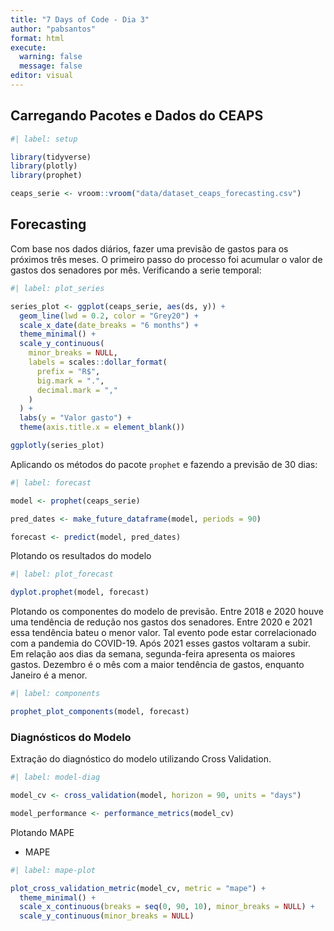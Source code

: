 ```yaml
---
title: "7 Days of Code - Dia 3"
author: "pabsantos"
format: html
execute: 
  warning: false
  message: false
editor: visual
---
```


## Carregando Pacotes e Dados do CEAPS

```r
#| label: setup

library(tidyverse)
library(plotly)
library(prophet)

ceaps_serie <- vroom::vroom("data/dataset_ceaps_forecasting.csv")
```

## Forecasting

Com base nos dados diários, fazer uma previsão de gastos para os próximos três meses. O primeiro passo do processo foi acumular o valor de gastos dos senadores por mês. Verificando a serie temporal:

```r
#| label: plot_series

series_plot <- ggplot(ceaps_serie, aes(ds, y)) +
  geom_line(lwd = 0.2, color = "Grey20") +
  scale_x_date(date_breaks = "6 months") +
  theme_minimal() +
  scale_y_continuous(
    minor_breaks = NULL,
    labels = scales::dollar_format(
      prefix = "R$",
      big.mark = ".",
      decimal.mark = ","
    )
  ) +
  labs(y = "Valor gasto") +
  theme(axis.title.x = element_blank())

ggplotly(series_plot)
```

Aplicando os métodos do pacote `prophet` e fazendo a previsão de 30 dias:

```r
#| label: forecast

model <- prophet(ceaps_serie)

pred_dates <- make_future_dataframe(model, periods = 90)

forecast <- predict(model, pred_dates)
```

Plotando os resultados do modelo

```r
#| label: plot_forecast

dyplot.prophet(model, forecast)

```

Plotando os componentes do modelo de previsão. Entre 2018 e 2020 houve uma tendência de redução nos gastos dos senadores. Entre 2020 e 2021 essa tendência bateu o menor valor. Tal evento pode estar correlacionado com a pandemia do COVID-19. Após 2021 esses gastos voltaram a subir. Em relação aos dias da semana, segunda-feira apresenta os maiores gastos. Dezembro é o mês com a maior tendência de gastos, enquanto Janeiro é a menor.

```r
#| label: components

prophet_plot_components(model, forecast)

```

### Diagnósticos do Modelo

Extração do diagnóstico do modelo utilizando Cross Validation.

```r
#| label: model-diag

model_cv <- cross_validation(model, horizon = 90, units = "days")

model_performance <- performance_metrics(model_cv)
```

Plotando MAPE

-   MAPE

```r
#| label: mape-plot

plot_cross_validation_metric(model_cv, metric = "mape") +
  theme_minimal() +
  scale_x_continuous(breaks = seq(0, 90, 10), minor_breaks = NULL) +
  scale_y_continuous(minor_breaks = NULL)
```
